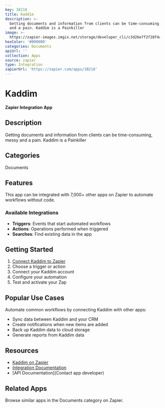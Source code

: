 ```yaml
---
key: 38218
title: Kaddim
description: >-
  Getting documents and information from clients can be time-consuming, messy
  and a pain. Kaddim is a Painkiller
image: >-
  https://zapier-images.imgix.net/storage/developer_cli/c3d26e7f2f28f4aba4b2f11eeb7663dd.png?auto=format%2Ccompress&ixlib=python-3.0.0&q=50
hexColor: '#000000'
categories: Documents
apiUrl: ''
collection: Apps
source: zapier
type: Integration
zapierUrl: 'https://zapier.com/apps/38218'
---
```

# Kaddim

**Zapier Integration App**

## Description

Getting documents and information from clients can be time-consuming, messy and a pain. Kaddim is a Painkiller

## Categories

Documents

## Features

This app can be integrated with 7,000+ other apps on Zapier to automate workflows without code.

### Available Integrations

- **Triggers**: Events that start automated workflows
- **Actions**: Operations performed when triggered
- **Searches**: Find existing data in the app

## Getting Started

1. [Connect Kaddim to Zapier](https://zapier.com/apps/38218)
2. Choose a trigger or action
3. Connect your Kaddim account
4. Configure your automation
5. Test and activate your Zap

## Popular Use Cases

Automate common workflows by connecting Kaddim with other apps:

- Sync data between Kaddim and your CRM
- Create notifications when new items are added
- Back up Kaddim data to cloud storage
- Generate reports from Kaddim data

## Resources

- [Kaddim on Zapier](https://zapier.com/apps/38218)
- [Integration Documentation](https://zapier.com/apps/38218/integrations)
- [API Documentation](Contact app developer)

## Related Apps

Browse similar apps in the Documents category on Zapier.
